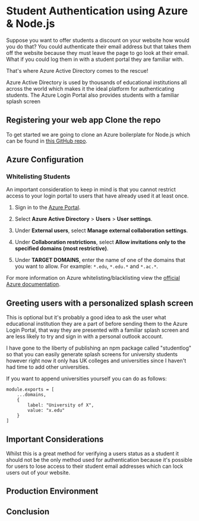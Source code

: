 <div className="blog">

# Student Authentication using Azure & Node.js

<span>Suppose you want to offer students a discount on your website how would you do that? You could authenticate their email address but that takes them off the website because they must leave the page to go look at their email. What if you could log them in with a student portal they are familiar with.</span>

That's where Azure Active Directory comes to the rescue!

Azure Active Directory is used by thousands of educational institutions all across the world which makes it the ideal platform for authenticating students. The Azure Login Portal also provides students with a familiar splash screen

## Registering your web app Clone the repo 

<span>To get started we are going to clone an Azure boilerplate for Node.js which can be found in</span> <a href="">this GitHub repo</a>.

## Azure Configuration 

###  Whitelisting Students 

An important consideration to keep in mind is that you cannot restrict access to your login portal to users that have already used it at least once.

1. <span>Sign in to the</span> <a href="">Azure Portal</a>.

2. Select **Azure Active Directory** > **Users** > **User settings**.
3. Under **External users**, select **Manage external collaboration settings**.
4. Under **Collaboration restrictions**, select **Allow invitations only to the specified domains (most restrictive)**.
5. Under **TARGET DOMAINS**, enter the name of one of the domains that you want to allow. For example: `*.edu`, `*.edu.*` and `*.ac.*`.

<span>For more information on Azure whitelisting/blacklisting view the</span> <a href="">official Azure documentation</a>.

## Greeting users with a personalized splash screen

This is optional but it's probably a good idea to ask the user what educational institution they are a part of before sending them to the Azure Login Portal, that way they are presented with a familiar splash screen and are less likely to try and sign in with a personal outlook account.

I have gone to the liberty of publishing an npm package called "studentlog" so that you can easily generate splash screens for university students however right now it only has UK colleges and universities since I haven't had time to add other universities.

If you want to append universities yourself you can do as follows:

```
module.exports = [
    ...domains,
    {
        label: "University of X",
        value: "x.edu"
    }
]
```

## Important Considerations

Whilst this is a great method for verifying a users status as a student it should not be the only method used for authentication because it's possible for users to lose access to their student email addresses which can lock users out of your website.

## Production Environment

## Conclusion
</div>